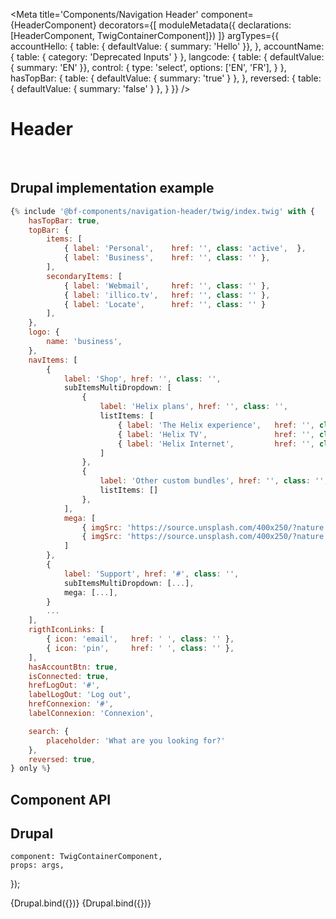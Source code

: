 

<Meta
    title='Components/Navigation Header'
    component={HeaderComponent}
    decorators={[
        moduleMetadata({ declarations: [HeaderComponent, TwigContainerComponent]})
    ]}
    argTypes={{
        accountHello: {
            table: { defaultValue: { summary: 'Hello' }},
        },
        accountName: {
            table: { category: 'Deprecated Inputs' }
        },
        langcode: {
            table: { defaultValue: { summary: 'EN' }},
            control: {
                type: 'select',
                options: ['EN', 'FR'],
            }
        },
        hasTopBar: {
            table: { defaultValue: { summary: 'true' } },
        },
        reversed: {
            table: { defaultValue: { summary: 'false' } },
        }
    }}
/>


# Header

<br/>



## Drupal implementation example

```jsx
{% include '@bf-components/navigation-header/twig/index.twig' with {
    hasTopBar: true,
    topBar: {
        items: [
            { label: 'Personal',    href: '', class: 'active',  },
            { label: 'Business',    href: '', class: '' },
        ],
        secondaryItems: [
            { label: 'Webmail',     href: '', class: '' },
            { label: 'illico.tv',   href: '', class: '' },
            { label: 'Locate',      href: '', class: '' }
        ],
    },
    logo: {
        name: 'business',
    },
    navItems: [
        {
            label: 'Shop', href: '', class: '',
            subItemsMultiDropdown: [
                {
                    label: 'Helix plans', href: '', class: '',
                    listItems: [
                        { label: 'The Helix experience',   href: '', class: '' },
                        { label: 'Helix TV',               href: '', class: '' },
                        { label: 'Helix Internet',         href: '', class: '' },
                    ]
                },
                {
                    label: 'Other custom bundles', href: '', class: '',
                    listItems: []
                },
            ],
            mega: [
                { imgSrc: 'https://source.unsplash.com/400x250/?nature', imgAlt: 'Thumbnail', href: '#', title: '', text: '' },
                { imgSrc: 'https://source.unsplash.com/400x250/?nature', imgAlt: 'Thumbnail', href: '#', title: '', text: '' },
            ]
        },
        {
            label: 'Support', href: '#', class: '',
            subItemsMultiDropdown: [...],
            mega: [...],
        }
        ...
    ],
    rigthIconLinks: [
        { icon: 'email',   href: ' ', class: '' },
        { icon: 'pin',     href: ' ', class: '' },
    ],
    hasAccountBtn: true,
    isConnected: true,
    hrefLogOut: '#',
    labelLogOut: 'Log out',
    hrefConnexion: '#',
    labelConnexion: 'Connexion',

    search: {
        placeholder: 'What are you looking for?'
    },
    reversed: true,
} only %}
```



## Component API

<ArgsTable of={HeaderComponent} />



## Drupal

    component: TwigContainerComponent,
    props: args,
});

<Canvas withSource='none'>
    <Story
        name='Drupal'
        args={{
            elementPath: 'components/navigation-header/_doc/template.drupal',
            topBar_items,
            topBar_secondaryItems,
            logo: {
                name: 'videotron',
                href: '/',
            },
            rigthIconLinks,
        }}
    >
        {Drupal.bind({})}
    </Story>
</Canvas>

<Canvas withSource='none'>
    <Story
        name='Drupal - business'
        args={{
            elementPath: 'components/navigation-header/_doc/template.drupal',
            topBar_items,
            topBar_secondaryItems,
            logo: {
                name: 'business',
                href: '/',
            },
            reversed: 'true',
            rigthIconLinks,
        }}
    >
        {Drupal.bind({})}
    </Story>
</Canvas>